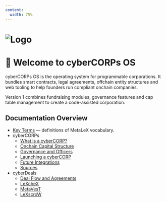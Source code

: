 ```yaml
---
content:
  width: 75%
---
```


# ![Logo](/header.png)
# 🏢 Welcome to cyberCORPs OS

cyberCORPs OS is the operating system for programmable corporations. It bundles smart contracts, legal agreements, offchain entity structures and web tooling to help founders run compliant onchain companies.

Version 1 combines fundraising modules, governance features and cap table management to create a code-assisted corporation.

## Documentation Overview

- [Key Terms](/key-terms) — definitions of MetaLeX vocabulary.
- cyberCORPs
  - [What is a cyberCORP?](/cybercorps/what-is-a-cyberCORP)
  - [Onchain Capital Structure](/cybercorps/onchain-capital-structure)
  - [Governance and Officers](/cybercorps/governance-and-officers)
  - [Launching a cyberCORP](/cybercorps/launching-a-cybercorp)
  - [Future Integrations](/cybercorps/future-integrations)
  - [Sources](/cybercorps/sources)
- cyberDeals
  - [Deal Flow and Agreements](/cyberdeals/deal-flow-and-agreements)
  - [LeXcheX](/cyberdeals/lexchex)
  - [MetaVesT](/cyberdeals/metavest)
  - [LeXscroW](/cyberdeals/lexscrow)
